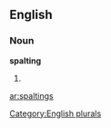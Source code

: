 ==English==

===Noun===
'''spalting'''

# {{plural of|[[spalting]]}}

[[Category:English plurals]]

[[ar:spaltings]]